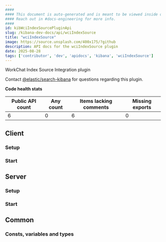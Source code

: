 ```yaml
---
####
#### This document is auto-generated and is meant to be viewed inside our experimental, new docs system.
#### Reach out in #docs-engineering for more info.
####
id: kibWciIndexSourcePluginApi
slug: /kibana-dev-docs/api/wciIndexSource
title: "wciIndexSource"
image: https://source.unsplash.com/400x175/?github
description: API docs for the wciIndexSource plugin
date: 2025-08-28
tags: ['contributor', 'dev', 'apidocs', 'kibana', 'wciIndexSource']
---
```


WorkChat Index Source Integration plugin

Contact [@elastic/search-kibana](https://github.com/orgs/elastic/teams/search-kibana) for questions regarding this plugin.

**Code health stats**

| Public API count  | Any count | Items lacking comments | Missing exports |
|-------------------|-----------|------------------------|-----------------|
| 6 | 0 | 6 | 0 |

## Client

### Setup
<DocDefinitionList data={[wciIndexSourceObj.client.setup]}/>

### Start
<DocDefinitionList data={[wciIndexSourceObj.client.start]}/>

## Server

### Setup
<DocDefinitionList data={[wciIndexSourceObj.server.setup]}/>

### Start
<DocDefinitionList data={[wciIndexSourceObj.server.start]}/>

## Common

### Consts, variables and types
<DocDefinitionList data={wciIndexSourceObj.common.misc}/>

